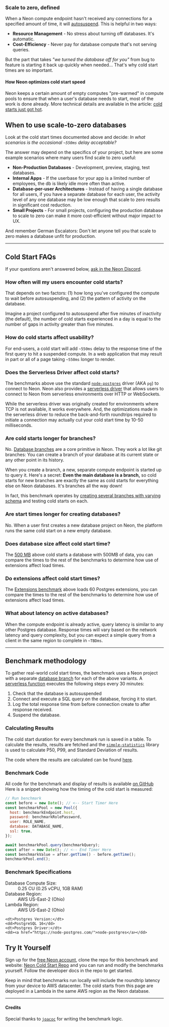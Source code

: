 ### Scale to zero, defined

When a Neon compute endpoint hasn't received any connections for a specified amount of time, it will [autosuspend](https://neon.tech/docs/introduction/auto-suspend). This is helpful in two ways:

-  **Resource Management** - No stress about turning off databases. It's automatic.
- **Cost-Efficiency** - Never pay for database compute that's not serving queries.

But the part that takes _"we turned the database off for you"_ from bug to feature is starting it back up quickly when needed... That's why cold start times are so important.

#### How Neon optimizes cold start speed

Neon keeps a certain amount of empty computes "pre-warmed" in compute pools to ensure that when a user's database needs to start, most of the work is done already. More technical details are available in the article: [cold starts just got hot](https://neon.tech/blog/cold-starts-just-got-hot).

## When to use scale-to-zero databases

Look at the cold start times documented above and decide: _In what scenarios is the occasional `~550ms` delay acceptable?_

The answer may depend on the specifics of your project, but here are some example scenarios where many users find scale to zero useful:

- **Non-Production Databases** - Development, preview, staging, test databases.
- **Internal Apps** - If the userbase for your app is a limited number of employees, the db is likely idle more often than active.
- **Database-per-user Architectures** - Instead of having a single database for all users, if you have a separate database for each user, the activity level of any one database may be low enough that scale to zero results in significant cost reduction.
- **Small Projects** - For small projects, configuring the production database to scale to zero can make it more cost-efficient without major impact to UX.

And remember German Escalators: Don't let anyone tell you that scale to zero makes a database unfit for production.

---

## Cold Start FAQs

If your questions aren't answered below, [ask in the Neon Discord](https://neon.tech/discord).

### How often will my users encounter cold starts?

That depends on two factors: (1) how long you've configured the compute to wait before autosuspending, and (2) the pattern of activity on the database.

Imagine a project configured to autosuspend after five minutes of inactivity (the default), the number of cold starts experienced in a day is equal to the number of gaps in activity greater than five minutes.


### How do cold starts affect usability?

For end-users, a cold start will add `~550ms` delay to the response time of the first query to hit a suspended compute. In a web application that may result in part or all of a page taking `~550ms` longer to render.

### Does the Serverless Driver affect cold starts?

The benchmarks above use the standard [`node-postgres`](https://node-postgres.com/) driver (AKA `pg`) to connect to Neon.
Neon also provides a [serverless driver](https://neon.tech/docs/serverless/serverless-driver) that allows users to connect to Neon from serverless environments over HTTP or WebSockets.

While the serverless driver was originally created for environments where TCP is not available, it works everywhere.
And, the optimizations made in the serverless driver to reduce the back-and-forth roundtrips required to initiate a connection may actually cut your cold start time by 10-50 milliseconds.


### Are cold starts longer for branches?

No. [Database branches](https://neon.tech/docs/introduction/branching) are a core primitive in Neon.
They work a lot like git branches:
You can create a branch of your database at its current state or any other point in its history.

When you create a branch, a new, separate compute endpoint is started up to query it. Here's a secret: **Even the main database is a branch,** so cold starts for new branches are exactly the same as cold starts for everything else on Neon databases. It's branches all the way down!

In fact, this benchmark operates by [creating several branches with varying schema]() and testing cold starts on each.

### Are start times longer for creating databases?

No. When a user first creates a new database project on Neon, the platform runs the same cold start on a new empty database.

### Does database size affect cold start time?

The [500 MB](#500MB) above cold starts a database with 500MB of data, you can compare the times to the rest of the benchmarks to determine how use of extensions affect load times.

### Do extensions affect cold start times?

The [Extensions benchmark](#Extensions) above loads 60 Postgres extensions, you can compare the times to the rest of the benchmarks to determine how use of extensions affect load times.

### What about latency on active databases?

When the compute endpoint is already active, query latency is similar to any other Postgres database.
Response times will vary based on the network latency and query complexity, but you can expect a simple query from a client in the same region to complete in `~TBDms`.

---

## Benchmark methodology

To gather real-world cold start times, the benchmark uses a Neon project with a separate [database branch](https://neon.tech/docs/introduction/branching) for each of the above variants. A [serverless function](https://github.com/ruf-io/neon-cold-start/blob/main/setup/index.js) executes the following steps every 30 minutes:

1. Check that the database is autosuspended
2. Connect and execute a SQL query on the database, forcing it to start.
3. Log the total response time from before connection create to after response received.
4. Suspend the database.

### Calculating Results

The cold start duration for every benchmark run is saved in a table.
To calculate the results, results are fetched and the [`simple-statistics`](https://simple-statistics.github.io/) library is used to calculate P50, P99, and Standard Deviation of results.

The code where the results are calculated can be found [here](https://github.com/ruf-io/neon-cold-start/blob/main/hooks/index.tsx#L126-L134).

### Benchmark Code

All code for the benchmark and display of results is available [on GitHub](https://github.com/ruf-io/neon-cold-start/blob/main/setup/index.js) Here is a snippet showing how the timing of the cold start is measured:

```javascript
// Run benchmark
const before = new Date(); // <-- Start Timer Here
const benchmarkPool = new Pool({
  host: benchmarkEndpoint.host,
  password: benchmarkRolePassword,
  user: ROLE_NAME,
  database: DATABASE_NAME,
  ssl: true,
});

await benchmarkPool.query(benchmarkQuery);
const after = new Date(); // <-- End Timer Here
const benchmarkValue = after.getTime() - before.getTime();
benchmarkPool.end();
```

### Benchmark Specifications

<dl>
    <dt>Database Compute Size:</dt>
    <dd>0.25 CU (0.25 vCPU, 1GB RAM)</dd>
    <dt>Database Region:</dt>
    <dd>AWS US-East-2 (Ohio)</dd>
    <dt>Lambda Region:</dt>
    <dd>AWS US-East-2 (Ohio)</dd>

    <dt>Postgres Version:</dt>
    <dd>PostgreSQL 16</dd>
    <dt>Postgres Driver:</dt>
    <dd><a href="https://node-postgres.com/">node-postgres</a></dd>

</dl>



## Try It Yourself

Sign up for the [free Neon account](https://neon.tech), clone the repo for this benchmark and website: [Neon Cold Start Repo](https://github.com/ruf-io/neon-cold-start) and you can run and modify the benchmarks yourself.
Follow the developer docs in the repo to get started.

Keep in mind that benchmarks run locally will include the roundtrip latency from your device to AWS datacenter. The cold starts from this page are deployed in a Lambda in the same AWS region as the Neon database.

---

#### Credits

Special thanks to [`joacoc`](https://github.com/joacoc) for writing the benchmark logic.